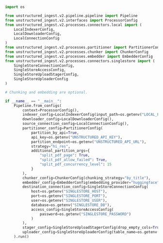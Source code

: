 ```python Python Ingest v2
import os

from unstructured_ingest.v2.pipeline.pipeline import Pipeline
from unstructured_ingest.v2.interfaces import ProcessorConfig
from unstructured_ingest.v2.processes.connectors.local import (
    LocalIndexerConfig,
    LocalDownloaderConfig,
    LocalConnectionConfig
)
from unstructured_ingest.v2.processes.partitioner import PartitionerConfig
from unstructured_ingest.v2.processes.chunker import ChunkerConfig
from unstructured_ingest.v2.processes.embedder import EmbedderConfig
from unstructured_ingest.v2.processes.connectors.singlestore import (
    SingleStoreConnectionConfig,
    SingleStoreAccessConfig,
    SingleStoreUploadStagerConfig,
    SingleStoreUploaderConfig
)

# Chunking and embedding are optional.

if __name__ == "__main__":
    Pipeline.from_configs(
        context=ProcessorConfig(),
        indexer_config=LocalIndexerConfig(input_path=os.getenv("LOCAL_FILE_INPUT_DIR")),
        downloader_config=LocalDownloaderConfig(),
        source_connection_config=LocalConnectionConfig(),
        partitioner_config=PartitionerConfig(
            partition_by_api=True,
            api_key=os.getenv("UNSTRUCTURED_API_KEY"),
            partition_endpoint=os.getenv("UNSTRUCTURED_API_URL"),
            strategy="hi_res",
            additional_partition_args={
                "split_pdf_page": True,
                "split_pdf_allow_failed": True,
                "split_pdf_concurrency_level": 15
            }
        ),
        chunker_config=ChunkerConfig(chunking_strategy="by_title"),
        embedder_config=EmbedderConfig(embedding_provider="huggingface"),
        destination_connection_config=SingleStoreConnectionConfig(
            host=os.getenv("SINGLESTORE_HOST"),
            port=os.getenv("SINGLESTORE_PORT"),
            user=os.getenv("SINGLESTORE_USER"),
            database=os.getenv("SINGLESTORE_DB"),
            access_config=SingleStoreAccessConfig(
                password=os.getenv("SINGLESTORE_PASSWORD")
            )
        ),
        stager_config=SingleStoreUploadStagerConfig(drop_empty_cols=True),
        uploader_config=SingleStoreUploaderConfig(table_name=os.getenv("SINGLESTORE_TABLE"))
    ).run()
```